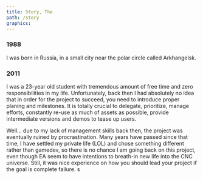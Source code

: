 ```yaml
---
title: Story, The
path: /story
graphics:
---
```


### 1988

I was born in Russia, in a small city near the polar circle called Arkhangelsk.

### 2011

I was a 23-year old student with tremendous amount of free time and zero responsibilities in my life. Unfortunately, back then I had absolutely no idea that in order for the project to succeed, you need to introduce proper planing and milestones. It is totally crucial to delegate, prioritize, manage efforts, constantly re-use as much of assets as possible, provide intermediate versions and demos to tease up users.

Well... due to my lack of management skills back then, the project was eventually ruined by procrastination. Many years have passed since that time, I have settled my private life (LOL) and chose something different rather than gamedev, so there is no chance I am going back on this project, even though EA seem to have intentions to breath-in new life into the CNC universe. Still, it was nice experience on how you should lead your project if the goal is complete failure.
s
